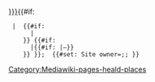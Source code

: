 <includeonly><span class="delimited-el">[[{{{Name|}}}]]{{#if:{{{Owned Date|}}}{{{Owned Date End|}}}
  |&#32;<span class="date-range"><!--
  -->{{#if: {{{Owned Date|}}}
       |{{DateFormatDate
         |Date={{{Owned Date|}}}
         |Circa={{{Owned Circa}}}
         |Concurrence={{{Owned Concurrence|Exact}}}
         |Questionable={{{Owned Questionable|}}}
        }}
     }}<!--
  -->{{#if: {{{Owned Date End|}}}
       |{{#if: {{{Owned Date|}}}|&ndash;}}{{DateFormatDate
         |Date={{{Owned Date End|}}}
         |Circa={{{Owned Circa End}}}
         |Concurrence={{{Owned Concurrence End|Exact}}}
         |Questionable={{{Owned Questionable End|}}}
        }}
     }}<!--
  --></span>}}<span class="delimiter">;&#32;</span></span><!--
  -->{{#set: Site owner={{{Name|}}};{{{Owned Date|}}};{{{Owned Date End|}}} }}<!--
  --></includeonly><noinclude>[[Category:Mediawiki-pages-heald-places]]</noinclude>

